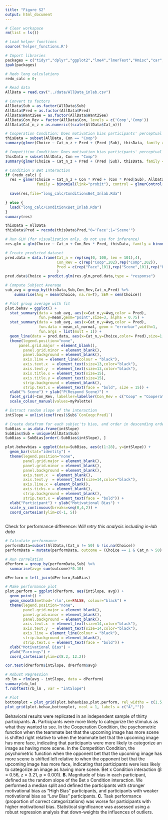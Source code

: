 ```yaml
---
title: "Figure S2"
output: html_document
---
```


```r
# Clear workspace
rm(list = ls())

# Load helper functions
source('helper_functions.R')

# Import libraries
packages = c("tidyr","dplyr","ggplot2","lme4","lmerTest","Hmisc","car","lmtest","Rarity","cowplot","MASS",'sfsmisc')
ipak(packages)

# Redo long calculations
redo_calc = 0;

```


```r
# Read data
AllData = read.csv("../data/AllData_inlab.csv")

# Convert to factors
AllData$Sub = as.factor(AllData$Sub)
AllData$Pred = as.factor(AllData$Pred)
AllData$Want2See = as.factor(AllData$Want2See)
AllData$Con_Rev = factor(AllData$Con, levels = c('Coop','Comp'))
AllData$Cat_n_z = as.numeric((scale(AllData$Cat_n)))
```

```r
# Cooperation Condition: Does motivation bias participants' perceptual judgments?
thisData = subset(AllData, Con == "Coop")
summary(glmer(Choice ~ Cat_n_z + Pred + (Pred |Sub), thisData, family = binomial(link="probit")))
```

```r
# Competition Condition: Does motivation bias participants' perceptual judgments?
thisData = subset(AllData, Con == "Comp")
summary(glmer(Choice ~ Cat_n_z + Pred + (Pred |Sub), thisData, family = binomial(link="probit")))
```

```r
# Condition x Bet Interaction
if (redo_calc) {
  res = glmer(Choice ~ Cat_n_z + Con * Pred + (Con * Pred|Sub), AllData, 
              family = binomial(link="probit"), control = glmerControl(calc.derivs = FALSE))
  
  save(res,file="long_calc/ConditionxBet_Inlab.Rda")

} else {
  load("long_calc/ConditionxBet_Inlab.Rda")
}
summary(res)
```

```r
thisData = AllData
thisData$Pred = recode(thisData$Pred,"0='Face';1='Scene'")

# Run GLM (for visualization only, do not use for inference)
res.glm = glm(Choice ~ Cat_n + Con_Rev * Pred, thisData, family = binomial(link="probit"))

# Create predicted dataset
pred.data = data.frame(Cat_n = rep(seq(0, 100, len = 101),4),
                       Con_Rev = c(rep("Coop",202),rep("Comp",202)),
                       Pred = c(rep("Face",101),rep("Scene",101),rep("Face",101),rep("Scene",101))
                       )
pred.data$Choice = predict.glm(res.glm,pred.data,type = "response")

# Compute Subject Average
sub_avg = group_by(thisData,Sub,Con_Rev,Cat_n,Pred) %>% 
    summarise(Avg = mean(Choice, na.rm=T), SEM = sem(Choice))

# Plot group average with fit
plot.behav = ggplot() +
  stat_summary(data = sub_avg, aes(x=Cat_n,y=Avg,color = Pred),
               fun.y=mean,geom="point",size=3, alpha = 0.75) +
  stat_summary(data = sub_avg, aes(x=Cat_n,y=Avg,color = Pred),
               fun.data = mean_cl_normal, geom = "errorbar",width=1,
               fun.args = list(mult = 1)) + 
  geom_line(data = pred.data, aes(x=Cat_n,y=Choice,color= Pred),size=1, alpha = 0.8) +
  theme(legend.position="none",
      panel.grid.major = element_blank(), 
        panel.grid.minor = element_blank(),
        panel.background = element_blank(), 
        axis.line = element_line(colour = "black"),
        axis.text.x  = element_text(size=13,color="black"),
        axis.text.y  = element_text(size=13,color="black"),
        axis.title.x = element_text(size=15),
        axis.title.y = element_text(size=15),
        strip.background = element_blank(),
        strip.text.x = element_text(face = "bold", size = 15)) +
  xlab("% Scene") + ylab("P(Respond Scene)") +
  facet_grid(~Con_Rev, labeller=labeller(Con_Rev = c("Coop" = "Cooperation","Comp" = "Competition"))) +
  scale_colour_manual(values=myPalette)

```

```r
# Extract random slope of the interaction
intSlope = unlist(coef(res)$Sub$`ConCoop:Pred1`)

# Create datafrom for each subjec'ts bias, and order in descending order
SubBias = as.data.frame(intSlope)
SubBias$Sub = unique(AllData$Sub)
SubBias = SubBias[order(-SubBias$intSlope), ]

plot.behavbias = ggplot(data=SubBias, aes(c(1:28), y=intSlope)) +
  geom_bar(stat="identity") +
  theme(legend.position="none",
        panel.grid.major = element_blank(), 
        panel.grid.minor = element_blank(), 
        panel.background = element_blank(), 
        axis.text.x  = element_blank(),
        axis.text.y  = element_text(size=14,color="black"),
        axis.line.x = element_blank(),
        axis.ticks.x = element_blank(),
        strip.background = element_blank(),
        strip.text.x = element_text(face = "bold")) +
  xlab("Participant") + ylab("Motivational Bias") +
  scale_y_continuous(breaks=seq(0,4,2)) +
  coord_cartesian(ylim=c(-1, 5)) 
  
```

Check for performance difference: *Will retry this analysis including in-lab data*  

```r
# Calculate performance
performData=subset(AllData,(Cat_n != 50) & !is.na(Choice))
performData = mutate(performData, outcome = (Choice == 1 & Cat_n > 50) | (Choice == 0 & Cat_n < 50))

# Run correlation
dPerform = group_by(performData,Sub) %>%
  summarise(avg= sum(outcome)*0.10)

dPerform = left_join(dPerform,SubBias)

# Make performance plot
plot.perform = ggplot(dPerform, aes(intSlope, avg)) +
  geom_point() +
  geom_smooth(method='rlm',se=FALSE, colour="black") +
  theme(legend.position="none",
        panel.grid.major = element_blank(), 
        panel.grid.minor = element_blank(), 
        panel.background = element_blank(), 
        axis.text.x  = element_text(size=14,color="black"),
        axis.text.y  = element_text(size=14,color="black"),
        axis.line = element_line(colour = "black"),
        strip.background = element_blank(),
        strip.text.x = element_text(face = "bold")) +
  xlab("Motivational Bias") +
  ylab("Earnings") +
  coord_cartesian(ylim=c(8.2, 12.2)) 

```


```r
cor.test(dPerform$intSlope, dPerform$avg)

# Robust Regression
rb_lm = rlm(avg ~ intSlope, data = dPerform)
summary(rb_lm)
f.robftest(rb_lm , var = "intSlope")
```

```r
# Plot
bottomplot = plot_grid(plot.behavbias,plot.perform, rel_widths = c(1.5,1), labels = c('B','C'))
plot_grid(plot.behav,bottomplot, ncol = 1, labels = c("A",""))
```

Behavioral results were replicated in an independent sample of thirty participants. **A.** Participants were more likely to categorize the stimulus as what they wanted to see. In the Cooperation Condition, the psychometric function when the teammate bet that the upcoming image has more scene is shifted right relative to when the teammate bet that the upcoming image has more face, indicating that participants were more likely to categorize an image as having more scene. In the Competition Condition, the psychometric function when the opponent bet that the upcoming image has more scene is shifted left relative to when the opponent bet that the upcoming image has more face, indicating that participants were less likely to categorize an image as having more scene. Bet x Condition interaction (β = 0.56, z = 3.21, p = 0.001). **B.** Magnitude of bias in each participant, defined as the random slope of the Bet x Condition interaction. We performed a median split and defined the participants with stronger motivational bias as “High Bias” participants, and participants with weaker motivational bias as “Low Bias” participants. **C.**  Task performance (proportion of correct categorizations) was worse for participants with higher motivational bias. Statistical significance was assessed using a robust regression analysis that down-weights the influences of outliers.
